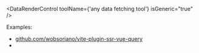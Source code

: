
<DataRenderControl toolName={'any data fetching tool'} isGeneric="true" />

<DataPassToClient toolType="data-fetching" isGenericDoc={true}/>

Examples:
- [github.com/wobsoriano/vite-plugin-ssr-vue-query](https://github.com/wobsoriano/vite-plugin-ssr-vue-query)
- <RepoLink path="/examples/graphql-apollo/" />
